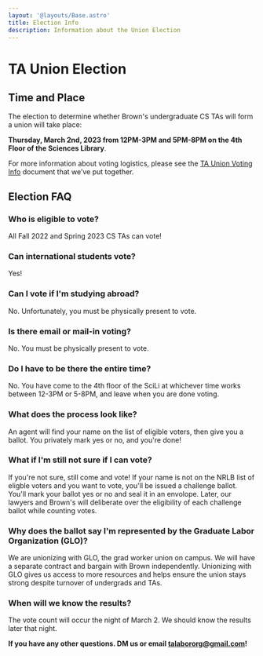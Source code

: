 ```yaml
---
layout: '@layouts/Base.astro'
title: Election Info
description: Information about the Union Election
---
```



# TA Union Election

## Time and Place

The election to determine whether Brown's undergraduate CS TAs will form a union will take place:

**Thursday, March 2nd, 2023 from 12PM-3PM and 5PM-8PM on the 4th Floor of the Sciences Library**.

For more information about voting logistics, please see the [TA Union Voting Info](https://docs.google.com/document/d/1z5ETEk940WT4aarkfgHW5w2vilO0B9TRVONGRYoY77c/edit) document that we’ve put together.

<ElectionInfo client:load />

## Election FAQ

### Who is eligible to vote?

All Fall 2022 and Spring 2023 CS TAs can vote!

### Can international students vote?

Yes!

### Can I vote if I'm studying abroad?

No. Unfortunately, you must be physically present to vote.

### Is there email or mail-in voting?

No. You must be physically present to vote.

### Do I have to be there the entire time?

No. You have come to the 4th floor of the SciLi at whichever time works between
12-3PM or 5-8PM, and leave when you are done voting.

### What does the process look like?

An agent will find your name on the list of eligible voters, then give you a
ballot. You privately mark yes or no, and you're done!

### What if I'm still not sure if I can vote?

If you're not sure, still come and vote! If your name is not on the NRLB list
of eligble voters and you want to vote, you'll be issued a challenge ballot.
You'll mark your ballot yes or no and seal it in an envolope. Later, our lawyers
and Brown's will deliberate over the eligibility of each challenge ballot while
counting votes.

### Why does the ballot say I'm represented by the Graduate Labor Organization (GLO)?

We are unionizing with GLO, the grad worker union on campus. We will have a separate contract and bargain with Brown independently. Unionizing with GLO gives us access to more resources and helps ensure the union stays strong despite turnover of undergrads and TAs.

### When will we know the results?

The vote count will occur the night of March 2. We should know the results later
that night.

**If you have any other questions. DM us or email talabororg@gmail.com!**
